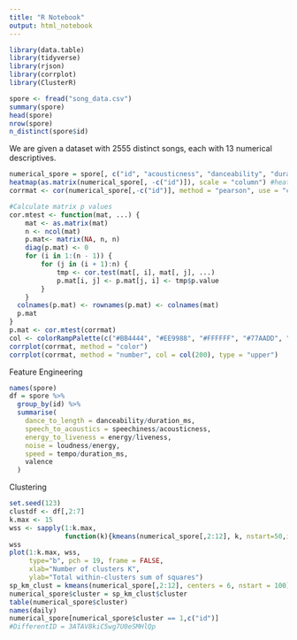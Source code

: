 ```yaml
---
title: "R Notebook"
output: html_notebook
---
```



```r
library(data.table)
library(tidyverse)
library(rjson)
library(corrplot)
library(ClusterR)

spore <- fread("song_data.csv")
summary(spore)
head(spore)
nrow(spore)
n_distinct(spore$id)
```
We are given a dataset with 2555 distinct songs, each with 13 numerical descriptives.
```r
numerical_spore = spore[, c("id", "acousticness", "danceability", "duration_ms", "energy", "instrumentalness", "liveness", "loudness", "mode", "speechiness", "tempo", "valence")]
heatmap(as.matrix(numerical_spore[, -c("id")]), scale = "column") #heatmap test (bad)
corrmat <- cor(numerical_spore[,-c("id")], method = "pearson", use = "complete.obs")

#Calculate matrix p values
cor.mtest <- function(mat, ...) {
    mat <- as.matrix(mat)
    n <- ncol(mat)
    p.mat<- matrix(NA, n, n)
    diag(p.mat) <- 0
    for (i in 1:(n - 1)) {
        for (j in (i + 1):n) {
            tmp <- cor.test(mat[, i], mat[, j], ...)
            p.mat[i, j] <- p.mat[j, i] <- tmp$p.value
        }
    }
  colnames(p.mat) <- rownames(p.mat) <- colnames(mat)
  p.mat
}
p.mat <- cor.mtest(corrmat)
col <- colorRampPalette(c("#BB4444", "#EE9988", "#FFFFFF", "#77AADD", "#4477AA"))
corrplot(corrmat, method = "color")
corrplot(corrmat, method = "number", col = col(200), type = "upper")

```

Feature Engineering
```r
names(spore)
df = spore %>%
  group_by(id) %>%
  summarise(
    dance_to_length = danceability/duration_ms,
    speech_to_acoustics = speechiness/acousticness,
    energy_to_liveness = energy/liveness,
    noise = loudness/energy,
    speed = tempo/duration_ms,
    valence
  )
```

Clustering
```r
set.seed(123)
clustdf <- df[,2:7]
k.max <- 15
wss <- sapply(1:k.max, 
              function(k){kmeans(numerical_spore[,2:12], k, nstart=50,iter.max = 15 )$tot.withinss})
wss
plot(1:k.max, wss,
     type="b", pch = 19, frame = FALSE, 
     xlab="Number of clusters K",
     ylab="Total within-clusters sum of squares")
sp_km_clust = kmeans(numerical_spore[,2:12], centers = 6, nstart = 100)
numerical_spore$cluster = sp_km_clust$cluster
table(numerical_spore$cluster)
names(daily)
numerical_spore[numerical_spore$cluster == 1,c("id")]
#DifferentID = 3ATAV8kiC5wg7U0eSMHlQp
```


